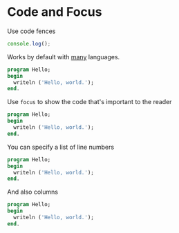 # Code and Focus

Use code fences

```js
console.log();
```

Works by default with [many](https://github.com/shikijs/shiki/blob/main/docs/languages.md) languages.

```pascal
program Hello;
begin
  writeln ('Hello, world.');
end.
```

Use `focus` to show the code that's important to the reader

```pascal focus=3
program Hello;
begin
  writeln ('Hello, world.');
end.
```

You can specify a list of line numbers

```pascal focus=2,4
program Hello;
begin
  writeln ('Hello, world.');
end.
```

And also columns

```pascal focus=1,3[11:27]
program Hello;
begin
  writeln ('Hello, world.');
end.
```
